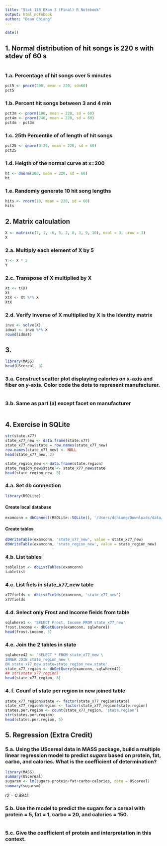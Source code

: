 ```yaml
---
title: "Stat 128 EXam 3 (Final) R Notebook"
output: html_notebook
author: "Dean Chiang"
---
```

```r
date()
```

## 1. Normal distribution of hit songs is 220 s with stdev of 60 s
```r

```

### 1.a. Percentage of hit songs over 5 minutes
```r
pct5 <- pnorm(300, mean = 220, sd=60)
pct5

```


### 1.b. Percent hit songs between 3 and 4 min
```r
pct3m <- pnorm(180, mean = 220, sd = 60)
pct4m <- pnorm(240, mean = 220, sd = 60)
pct4m - pct3m
```

### 1.c. 25th Percentile of of length of hit songs
```r
pct25 <- qnorm(0.25, mean = 220, sd = 60)
pct25
```

### 1.d. Heigth of the normal curve at x=200
```r
ht <- dnorm(200, mean = 220, sd = 60)
ht
```

### 1.e. Randomly generate 10 hit song lengths
```r
hits <- rnorm(10, mean = 220, sd = 60)
hits
```


## 2. Matrix calculation
```r
X <- matrix(c(7, 1, -6, 5, 2, 8, 3, 9, 10), ncol = 3, nrow = 3)
X
```

### 2.a. Multiply each element of X by 5
```r
Y <- X * 5
Y
```

### 2.c. Transpose of X multiplied by X
```r
Xt <- t(X)
Xt
XtX <- Xt %*% X
XtX
```

### 2.d. Verify Inverse of X multiplied by X is the Identity matrix
```r
invx <- solve(X)
idmat <- invx %*% X
round(idmat)
```

## 3. 
```r
library(MASS)
head(UScereal, 3)
```

### 3.a. Construct scatter plot displaying calories on x-axis and fiber on y-axis. Color code the dots to represent manufacturer.
```r

```

### 3.b. Same as part (a) except facet on manufacturer
```r

```


## 4. Exercise in SQLite
```r
str(state.x77)
state_x77_new <- data.frame(state.x77)
state_x77_new$state = row.names(state_x77_new)
row.names(state_x77_new) <- NULL
head(state_x77_new, 2)
```

```r
state_region_new <- data.frame(state.region)
state_region_new$state <- state_x77_new$state
head(state_region_new, 3)
```

### 4.a. Set db connection
```r
library(RSQLite)

```

#### Create local database
```r
examconn = dbConnect(RSQLite::SQLite(), '/Users/dchiang/Downloads/data/state_db.sqlite')
```
#### Create tables
```r
dbWriteTable(examconn, 'state_x77_new', value = state_x77_new)
dbWriteTable(examconn, 'state_region_new', value = state_region_new)

```

### 4.b. List tables
```r
tablelist <- dbListTables(examconn)
tablelist
```

### 4.c. List fiels in state_x77_new table
```r
x77fields <- dbListFields(examconn, 'state_x77_new')
x77fields
```

### 4.d. Select only Frost and Income fields from table
```r
sqlwhere1 <- 'SELECT Frost, Income FROM state_x77_new'
frost.income <- dbGetQuery(examconn, sqlwhere1)
head(frost.income, 3)
```

### 4.e. Join the 2 tables in state
```r
sqlwhere42 <- 'SELECT * FROM state_x77_new \
INNER JOIN state_region_new \
ON state_x77_new.state=state_region_new.state'
state_x77_region <- dbGetQuery(examconn, sqlwhere42)
## str(state_x77_region)
head(state_x77_region, 3)
```

### 4. f. Counf of state per region in new joined table
```r
state_x77_region$state <- factor(state_x77_region$state)
state_x77_region$region <- factor(state_x77_region$state.region)
states.per.region <- count(state_x77_region, 'state.region')
str(states.per.region)
head(states.per.region, 5)
```

## 5. Regression (Extra Credit)

### 5.a. Using the UScereal data in MASS package, build a multiple linear regression model to predict _sugars_ based on protein, fat, carbo, and calories. What is the coefficient of determination?
```r
library(MASS)
summary(UScereal)
sugarsm <- lm(sugars~protein+fat+carbo+calories, data = UScereal)
summary(sugarsm)
```
r2 = 0.8941

### 5.b. Use the model to predict the sugars for a cereal with protein = 5, fat = 1, carbo = 20, and calories = 150.
```r

```



### 5.c. Give the coefficient of protein and interpretation in this context.

